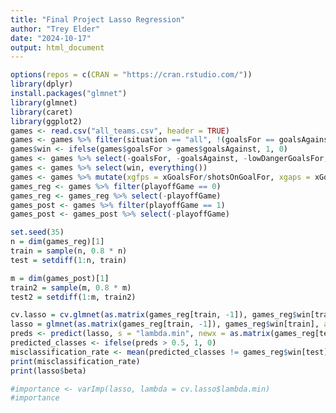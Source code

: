 ---
title: "Final Project Lasso Regression"
author: "Trey Elder"
date: "2024-10-17"
output: html_document
---

```{r, echo = TRUE}
options(repos = c(CRAN = "https://cran.rstudio.com/"))
library(dplyr)
install.packages("glmnet")
library(glmnet)
library(caret)
library(ggplot2)
games <- read.csv("all_teams.csv", header = TRUE)
games <- games %>% filter(situation == "all", !(goalsFor == goalsAgainst)) %>% select(-situation, -team, -season, -name, -playerTeam, -opposingTeam, -home_or_away, -gameId, -gameDate, -position, -iceTime)
games$win <- ifelse(games$goalsFor > games$goalsAgainst, 1, 0)
games <- games %>% select(-goalsFor, -goalsAgainst, -lowDangerGoalsFor, -lowDangerGoalsAgainst, -mediumDangerGoalsFor, -mediumDangerGoalsAgainst, -highDangerGoalsFor, -highDangerGoalsAgainst, -reboundGoalsFor, -reboundGoalsAgainst, -savedShotsOnGoalFor, - savedShotsOnGoalAgainst, -savedUnblockedShotAttemptsFor, -savedUnblockedShotAttemptsAgainst, -scoreAdjustedUnblockedShotAttemptsFor, -scoreAdjustedUnblockedShotAttemptsAgainst, -totalShotCreditFor, -totalShotCreditAgainst, -flurryScoreVenueAdjustedxGoalsAgainst, -flurryScoreVenueAdjustedxGoalsFor, -scoreVenueAdjustedxGoalsAgainst, -scoreVenueAdjustedxGoalsFor, -scoreAdjustedUnblockedShotAttemptsFor, -scoreAdjustedUnblockedShotAttemptsAgainst, -xGoalsPercentage)
games <- games %>% select(win, everything())
games <- games %>% mutate(xgfps = xGoalsFor/shotsOnGoalFor, xgaps = xGoalsAgainst/shotsOnGoalAgainst)
games_reg <- games %>% filter(playoffGame == 0)
games_reg <- games_reg %>% select(-playoffGame)
games_post <- games %>% filter(playoffGame == 1)
games_post <- games_post %>% select(-playoffGame)

set.seed(35)
n = dim(games_reg)[1]
train = sample(n, 0.8 * n)
test = setdiff(1:n, train)

m = dim(games_post)[1]
train2 = sample(m, 0.8 * m)
test2 = setdiff(1:m, train2)

cv.lasso = cv.glmnet(as.matrix(games_reg[train, -1]), games_reg$win[train], alpha = 1,family="binomial")
lasso = glmnet(as.matrix(games_reg[train, -1]), games_reg$win[train], alpha = 1, lambda = cv.lasso$lambda.min, family = "binomial")
preds <- predict(lasso, s = "lambda.min", newx = as.matrix(games_reg[test, -1]), type = "response")
predicted_classes <- ifelse(preds > 0.5, 1, 0)
misclassification_rate <- mean(predicted_classes != games_reg$win[test])
print(misclassification_rate)
print(lasso$beta)

#importance <- varImp(lasso, lambda = cv.lasso$lambda.min)
#importance



```
